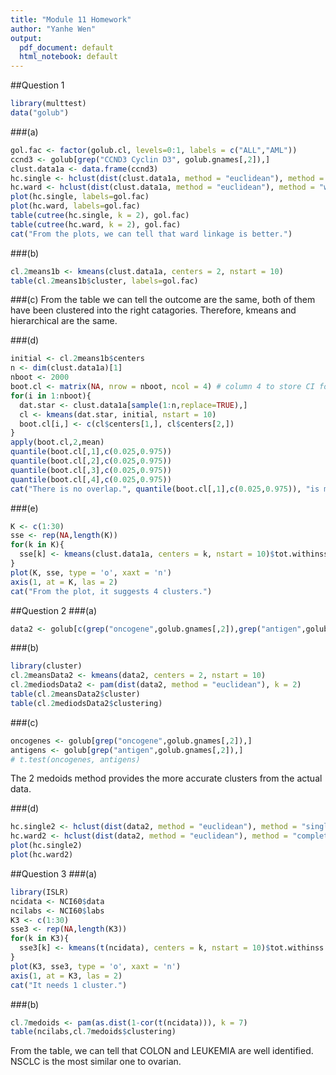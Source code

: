 ```yaml
---
title: "Module 11 Homework"
author: "Yanhe Wen"
output:
  pdf_document: default
  html_notebook: default
---
```


##Question 1
```r
library(multtest)
data("golub")
```
###(a)
```r
gol.fac <- factor(golub.cl, levels=0:1, labels = c("ALL","AML"))
ccnd3 <- golub[grep("CCND3 Cyclin D3", golub.gnames[,2]),]
clust.data1a <- data.frame(ccnd3)
hc.single <- hclust(dist(clust.data1a, method = "euclidean"), method = "single")
hc.ward <- hclust(dist(clust.data1a, method = "euclidean"), method = "ward.D2")
plot(hc.single, labels=gol.fac)
plot(hc.ward, labels=gol.fac)
table(cutree(hc.single, k = 2), gol.fac)
table(cutree(hc.ward, k = 2), gol.fac)
cat("From the plots, we can tell that ward linkage is better.")
```

###(b)
```r
cl.2means1b <- kmeans(clust.data1a, centers = 2, nstart = 10)
table(cl.2means1b$cluster, labels=gol.fac)

```

###(c)
From the table we can tell the outcome are the same, both of them have been 
clustered into the right catagories. Therefore, kmeans and hierarchical are the same.


###(d)
```r
initial <- cl.2means1b$centers
n <- dim(clust.data1a)[1]
nboot <- 2000
boot.cl <- matrix(NA, nrow = nboot, ncol = 4) # column 4 to store CI for each mean, here is 2 means
for(i in 1:nboot){
  dat.star <- clust.data1a[sample(1:n,replace=TRUE),]
  cl <- kmeans(dat.star, initial, nstart = 10)
  boot.cl[i,] <- c(cl$centers[1,], cl$centers[2,])
}
apply(boot.cl,2,mean)
quantile(boot.cl[,1],c(0.025,0.975))
quantile(boot.cl[,2],c(0.025,0.975))
quantile(boot.cl[,3],c(0.025,0.975))
quantile(boot.cl[,4],c(0.025,0.975))
cat("There is no overlap.", quantile(boot.cl[,1],c(0.025,0.975)), "is more accurate.")
```

###(e)
```r
K <- c(1:30)
sse <- rep(NA,length(K))
for(k in K){
  sse[k] <- kmeans(clust.data1a, centers = k, nstart = 10)$tot.withinss
}
plot(K, sse, type = 'o', xaxt = 'n')
axis(1, at = K, las = 2)
cat("From the plot, it suggests 4 clusters.")
```

##Question 2
###(a)
```r
data2 <- golub[c(grep("oncogene",golub.gnames[,2]),grep("antigen",golub.gnames[,2])),]
```
###(b)
```r
library(cluster)
cl.2meansData2 <- kmeans(data2, centers = 2, nstart = 10)
cl.2mediodsData2 <- pam(dist(data2, method = "euclidean"), k = 2)
table(cl.2meansData2$cluster)
table(cl.2mediodsData2$clustering)
```
###(c)
```r
oncogenes <- golub[grep("oncogene",golub.gnames[,2]),]
antigens <- golub[grep("antigen",golub.gnames[,2]),]
# t.test(oncogenes, antigens)
```
The 2 medoids method provides the more accurate clusters from the actual data.

###(d)
```r
hc.single2 <- hclust(dist(data2, method = "euclidean"), method = "single")
hc.ward2 <- hclust(dist(data2, method = "euclidean"), method = "complete")
plot(hc.single2)
plot(hc.ward2)
```

##Question 3
###(a)
```r
library(ISLR)
ncidata <- NCI60$data
ncilabs <- NCI60$labs
K3 <- c(1:30)
sse3 <- rep(NA,length(K3))
for(k in K3){
  sse3[k] <- kmeans(t(ncidata), centers = k, nstart = 10)$tot.withinss
}
plot(K3, sse3, type = 'o', xaxt = 'n')
axis(1, at = K3, las = 2)
cat("It needs 1 cluster.")
```
###(b)
```r
cl.7medoids <- pam(as.dist(1-cor(t(ncidata))), k = 7)
table(ncilabs,cl.7medoids$clustering)
```
From the table, we can tell that COLON and LEUKEMIA are well identified. NSCLC is the most
similar one to ovarian.